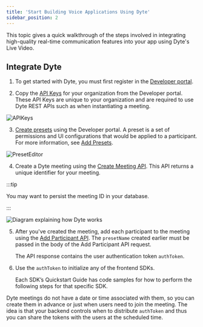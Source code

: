 ```yaml
---
title: 'Start Building Voice Applications Using Dyte'
sidebar_position: 2
---
```


This topic gives a quick walkthrough of the steps involved in integrating high-quality real-time
communication features into your app using Dyte's Live Video.

## Integrate Dyte

1. To get started with Dyte, you must first register in the
   [Developer portal](https://dev.dyte.io).

2. Copy the [API Keys](https://dev.dyte.io/apikeys) for your organization from
   the Developer portal. These API Keys are unique to your organization and are
   required to use Dyte REST APIs such as when instantiating a meeting.

![APIKeys](/static/home/api-keys.png)

3. [Create presets](https://dev.dyte.io/roles-presets) using the Developer
   portal. A preset is a set of permissions and UI configurations that would be
   applied to a participant. For more information, see [Add Presets](/guides/presets/add-presets).

![PresetEditor](/static/home/create-preset.png)

4. Create a Dyte meeting using the
   [Create Meeting API](/api#/operations/create_meeting). This API returns a
   unique identifier for your meeting. <br/>

:::tip

You may want to persist the meeting ID in your database.

:::

![Diagram explaining how Dyte works](/static/home/how-dyte-works-v2.png)

5. After you've created the meeting, add each participant to the meeting using
   the [Add Participant API](/api#/operations/add_participant). The `presetName`
   created earlier must be passed in the body of the Add Participant API
   request.

   The API response contains the user authentication token `authToken`.

6. Use the `authToken` to initialize any of the frontend SDKs.

   Each SDK’s Quickstart Guide has code samples for how to perform the following steps for that specific SDK.

Dyte meetings do not have a date or time associated with them, so you can create
them in advance or just when users need to join the meeting. The idea is that
your backend controls when to distribute `authToken` and thus you can share the
tokens with the users at the scheduled time.
